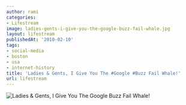 ```yaml
---
author: rami
categories:
- Lifestream
image: ladies-gents-i-give-you-the-google-buzz-fail-whale.jpg
layout: lifestream
publishedAt: '2010-02-10'
tags:
- social-media
- boston
- usa
- internet-history
title: 'Ladies & Gents, I Give You The #Google #Buzz Fail Whale!'
url: lifestream
---
```


![Ladies & Gents, I Give You The Google Buzz Fail Whale!](/assets/images/content/lifestream/ladies-gents-i-give-you-the-google-buzz-fail-whale.jpg)